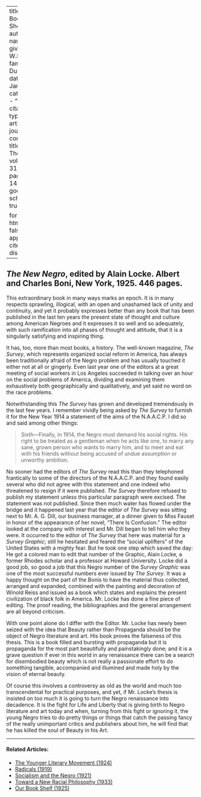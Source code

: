 
---
title: 'Our Book Shelf'
author:
  - name:
      given: W.E.B.
      family: Du Bois
date: Jan. 1926
categories: 
  - ""
citation: 
  type: article-journal
  container-title: The Crisis
  volume: 31
  issue: 3
  page: 140-141
google-scholar: true

format:
  html:
    toc: false
    appendix-cite-as: display
---



<h2><em>The New Negro</em>, edited by Alain Locke. Albert and Charles Boni, New York, 1925. 446 pages.</h2>

This extraordinary book in many ways marks an epoch. It is in many respects sprawling, illogical, with an open and unashamed lack of unity and continuity, and yet it probably expresses better than any book that has been published in the last ten years the present state of thought and culture among American Negroes and it expresses it so well and so adequately, with such ramification into all phases of thought and attitude, that it is a singularly satisfying and inspiring thing. 

It has, too, more than most books, a history. The well-known magazine, *The Survey*, which represents organized social reform in America, has always been traditionally afraid of the Negro problem and has usually touched it either not at all or gingerly. Even last year one of the editors at a great meeting of social workers in Los Angeles succeeded in talking over an hour on the social problems of America, dividing and examining them exhaustively both geographically and qualitatively, and yet said no word on the race problems.

Notwithstanding this *The Survey* has grown and developed tremendously in the last few years. I remember vividly being asked by *The Survey* to furnish it for the New Year 1914 a statement of the aims of the N.A.A.C.P. I did so and said among other things: 

> Sixth---Finally, in 1914, the Negro must demand his social rights. His right to be treated as a gentleman when he acts like one, to marry any sane, grown person who wants to marry him, and to meet and eat with his friends without being accused of undue assumption or unworthy ambition. 

No sooner had the editors of *The Survey* read this than they telephoned frantically to some of the directors of the N.A.A.C.P. and they found easily several who did not agree with this statement and one indeed who threatened to resign if it were published. *The Survey* therefore refused to publish my statement unless this particular paragraph were excised. The statement was not published. Since then much water has flowed under the bridge and it happened last year that the editor of *The Survey* was sitting next to Mr. A. G. Dill, our business manager, at a dinner given to Miss Fauset in honor of the appearance of her novel, "There Is Confusion." The editor looked at the company with interest and Mr. Dill began to tell him who they were. It occurred to the editor of *The Survey* that here was material for a *Survey Graphic*; still he hesitated and feared the "social uplifters" of the United States with a mighty fear. But he took one step which saved the day: He got a colored man to edit that number of the Graphic, Alain Locke, a former Rhodes scholar and a professor at Howard University. Locke did a good job, so good a job that this Negro number of the *Survey Graphic* was one of the most successful numbers ever issued by *The Survey*. It was a happy thought on the part of the Bonis to have the material thus collected, arranged and expanded, combined with the painting and decoration of Winold Reiss and issued as a book which states and explains the present civilization of black folk in America. Mr. Locke has done a fine piece of editing. The proof reading, the bibliographies and the general arrangement are all beyond criticism. 

With one point alone do I differ with the Editor. Mr. Locke has newly been seized with the idea that Beauty rather than Propaganda should be the object of Negro literature and art. His book proves the falseness of this thesis. This is a book filled and bursting with propaganda but it is propaganda for the most part beautifully and painstakingly done; and it is a grave question if ever in this world in any renaissance there can be a search for disembodied beauty which is not really a passionate effort to do something tangible, accompanied and illumined and made holy by the vision of eternal beauty. 

Of course this involves a controversy as old as the world and much too transcendental for practical purposes, and yet, if Mr. Locke's thesis is insisted on too much it is going to turn the Negro renaissance into decadence. It is the fight for Life and Liberty that is giving birth to Negro literature and art today and when, turning from this fight or ignoring it, the young Negro tries to do pretty things or things that catch the passing fancy of the really unimportant critics and publishers about him, he will find that he has killed the soul of Beauty in his Art. 

<!-- Similar articles start here -->

<hr>
#### Related Articles:

* [The Younger Literary Movement (1924)](/Volumes/27/04/younger_movement.html)
* [Radicals (1919)](/Volumes/19/02/radicals.html)
* [Socialism and the Negro (1921)](/Volumes/22/06/socialism_and_the_negro.html)
* [Toward a New Racial Philosophy (1933)](/Volumes/40/01/toward_a_new_racial_philosophy.html)
* [Our Book Shelf (1925)](/Volumes/31/01/our_bookshelf.html)

<!-- Similar articles end here -->